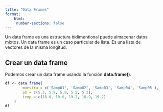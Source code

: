 ```yaml
---
title: "Data Frames"
format: 
    html:
     number-sections: false
---
```

Un data frame es una estructura bidimentional puede almacenar datos mixtos. Un data frame es un caso particular de lista. Es una lista de vectores de la misma longitud.

## Crear un data frame
Podemos crear un data frame usando la función **data.frame()**.
```r
df <- data.frame(
        muestra = c('Samp01', 'Samp02', 'Samp03', 'Samp04', 'Samp05'),
        ph = c(5.3, 5.8, 5.0, 5.5, 5.3),
        temp = c(18.6, 19.0, 19.2, 18.9, 19.2)
    )
df
```